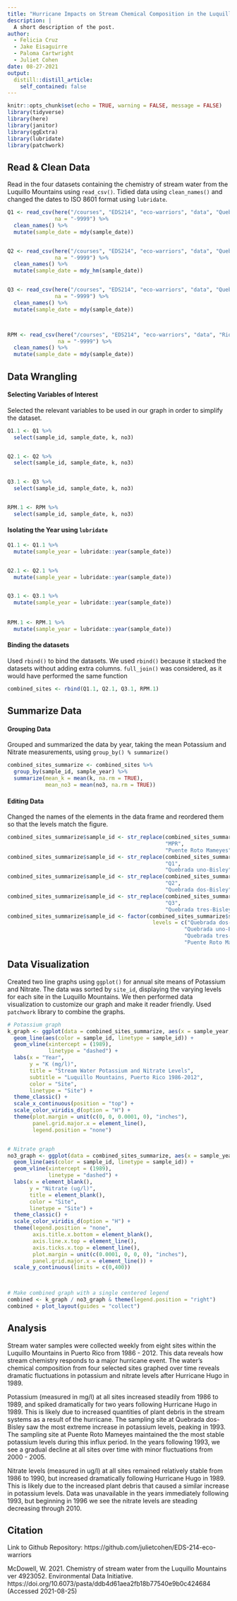 ```yaml
---
title: "Hurricane Impacts on Stream Chemical Composition in the Luquillo Mountains, Puerto Rico"
description: |
  A short description of the post.
author:
  - Felicia Cruz 
  - Jake Eisaguirre 
  - Paloma Cartwright 
  - Juliet Cohen
date: 08-27-2021
output:
  distill::distill_article:
    self_contained: false
---
```


```r
knitr::opts_chunk$set(echo = TRUE, warning = FALSE, message = FALSE)
library(tidyverse)
library(here)
library(janitor)
library(ggExtra)
library(lubridate)
library(patchwork)
```


## Read & Clean Data 

Read in the four datasets containing the chemistry of stream water from the Luquillo Mountains using `read_csv()`. Tidied data using `clean_names()` and changed the dates to ISO 8601 format using `lubridate`. 

```r
Q1 <- read_csv(here("/courses", "EDS214", "eco-warriors", "data", "QuebradaCuenca1-Bisley.csv" ), 
               na = "-9999") %>% 
  clean_names() %>% 
  mutate(sample_date = mdy(sample_date))


Q2 <- read_csv(here("/courses", "EDS214", "eco-warriors", "data", "QuebradaCuenca2-Bisley.csv"), 
               na = "-9999") %>% 
  clean_names() %>% 
  mutate(sample_date = mdy_hm(sample_date))


Q3 <- read_csv(here("/courses", "EDS214", "eco-warriors", "data", "QuebradaCuenca3-Bisley.csv"), 
               na = "-9999") %>% 
  clean_names() %>% 
  mutate(sample_date = mdy(sample_date))



RPM <- read_csv(here("/courses", "EDS214", "eco-warriors", "data", "RioMameyesPuenteRoto.csv"), 
                na = "-9999") %>% 
  clean_names() %>% 
  mutate(sample_date = mdy(sample_date))

```


## Data Wrangling 

#### Selecting Variables of Interest

Selected the relevant variables to be used in our graph in order to simplify the dataset. 

```r

Q1.1 <- Q1 %>% 
  select(sample_id, sample_date, k, no3)


Q2.1 <- Q2 %>% 
  select(sample_id, sample_date, k, no3)


Q3.1 <- Q3 %>% 
  select(sample_id, sample_date, k, no3)


RPM.1 <- RPM %>% 
  select(sample_id, sample_date, k, no3)


```

#### Isolating the Year using `lubridate`

```r
Q1.1 <- Q1.1 %>%
  mutate(sample_year = lubridate::year(sample_date)) 


Q2.1 <- Q2.1 %>%
  mutate(sample_year = lubridate::year(sample_date))


Q3.1 <- Q3.1 %>%
  mutate(sample_year = lubridate::year(sample_date))
  
  
RPM.1 <- RPM.1 %>%
  mutate(sample_year = lubridate::year(sample_date)) 

```


#### Binding the datasets

Used `rbind()` to bind the datasets. We used `rbind()` because it stacked the datasets without adding extra columns. `full_join()` was considered, as it would have performed the same function

```r
combined_sites <- rbind(Q1.1, Q2.1, Q3.1, RPM.1)
```

## Summarize Data 

#### Grouping Data 

Grouped and summarized the data by year, taking the mean Potassium and Nitrate measurements, using `group_by() % summarize()`

```r
combined_sites_summarize <- combined_sites %>% 
  group_by(sample_id, sample_year) %>% 
  summarize(mean_k = mean(k, na.rm = TRUE),
            mean_no3 = mean(no3, na.rm = TRUE))
```

#### Editing Data 

Changed the names of the elements in the data frame and reordered them so that the levels match the figure. 

```r

combined_sites_summarize$sample_id <- str_replace(combined_sites_summarize$sample_id, 
                                                  "MPR",
                                                  "Puente Roto Mameyes")
combined_sites_summarize$sample_id <- str_replace(combined_sites_summarize$sample_id, 
                                                  "Q1",
                                                  "Quebrada uno-Bisley")
combined_sites_summarize$sample_id <- str_replace(combined_sites_summarize$sample_id, 
                                                  "Q2",
                                                  "Quebrada dos-Bisley")
combined_sites_summarize$sample_id <- str_replace(combined_sites_summarize$sample_id, 
                                                  "Q3",
                                                  "Quebrada tres-Bisley")
combined_sites_summarize$sample_id <- factor(combined_sites_summarize$sample_id, 
                                              levels = c("Quebrada dos-Bisley",
                                                        "Quebrada uno-Bisley",
                                                        "Quebrada tres-Bisley", 
                                                        "Puente Roto Mameyes"))

```

## Data Visualization 

Created two line graphs using `ggplot()` for annual site means of Potassium and Nitrate. The data was sorted by `site_id`, displaying the varying levels for each site in the Luquillo Mountains. We then performed data visualization to customize our graph and make it reader friendly.
Used `patchwork` library to combine the graphs. 

```r
# Potassium graph 
k_graph <- ggplot(data = combined_sites_summarize, aes(x = sample_year, y = mean_k)) +
  geom_line(aes(color = sample_id, linetype = sample_id)) +
  geom_vline(xintercept = (1989), 
             linetype = "dashed") +
  labs(x = "Year",
       y = "K (mg/l)",
       title = "Stream Water Potassium and Nitrate Levels",
       subtitle = "Luquillo Mountains, Puerto Rico 1986-2012",
       color = "Site",
       linetype = "Site") +
  theme_classic() + 
  scale_x_continuous(position = "top") +
  scale_color_viridis_d(option = "H") +
  theme(plot.margin = unit(c(0, 0, 0.0001, 0), "inches"),
        panel.grid.major.x = element_line(),
        legend.position = "none") 


# Nitrate graph
no3_graph <- ggplot(data = combined_sites_summarize, aes(x = sample_year, y = mean_no3)) +
  geom_line(aes(color = sample_id, linetype = sample_id)) +
  geom_vline(xintercept = (1989), 
             linetype = "dashed") + 
  labs(x = element_blank(),
       y = "Nitrate (ug/l)",
       title = element_blank(),
       color = "Site",
       linetype = "Site") +
  theme_classic() +
  scale_color_viridis_d(option = "H") +
  theme(legend.position = "none",
        axis.title.x.bottom = element_blank(),
        axis.line.x.top = element_line(),
        axis.ticks.x.top = element_line(),
        plot.margin = unit(c(0.0001, 0, 0, 0), "inches"),
        panel.grid.major.x = element_line()) +
  scale_y_continuous(limits = c(0,400)) 
  


# Make combined graph with a single centered legend
combined <- k_graph / no3_graph & theme(legend.position = "right")
combined + plot_layout(guides = "collect")

```


## Analysis 

Stream water samples were collected weekly from eight sites within the Luquillo Mountains in Puerto Rico from 1986 - 2012. This data reveals how stream chemistry responds to a major hurricane event. The water's chemical composition from four selected sites graphed over time reveals dramatic fluctuations in potassium and nitrate levels after Hurricane Hugo in 1989.

Potassium (measured in mg/l) at all sites increased steadily from 1986 to 1989, and spiked dramatically for two years following Hurricane Hugo in 1989. This is likely due to increased quantities of plant debris in the stream systems as a result of the hurricane. The sampling site at Quebrada dos-Bisley saw the most extreme increase in potassium levels, peaking in 1993. The sampling site at Puente Roto Mameyes maintained the the most stable potassium levels during this influx period. In the years following 1993, we see a gradual decline at all sites over time with minor fluctuations from 2000 - 2005.

Nitrate levels (measured in ug/l) at all sites remained relatively stable from 1986 to 1990, but increased dramatically following Hurricane Hugo in 1989. This is likely due to the increased plant debris that caused a similar increase in potassium levels. Data was unavailable in the years immediately following 1993, but beginning in 1996 we see the nitrate levels are steading decreasing through 2010.

## Citation 

Link to Github Repository: https://github.com/julietcohen/EDS-214-eco-warriors

McDowell, W. 2021. Chemistry of stream water from the Luquillo Mountains ver 4923052. Environmental Data Initiative. https://doi.org/10.6073/pasta/ddb4d61aea2fb18b77540e9b0c424684 (Accessed 2021-08-25)


